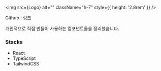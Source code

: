 
<Meta title="Docs/Introduction" />

<img src={Logo} alt="" className="h-7" style={{ height: '2.8rem' }} />

Github : [링크](https://github.com/kidow/components)

개인적으로 직접 만들어 사용하는 컴포넌트들을 정리했습니다.

### Stacks

- React
- TypeScript
- TailwindCSS
